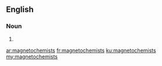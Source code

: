 ==English==

===Noun===
{{head|en|plural}}

# {{plural of|magnetochemist|lang=en}}

[[ar:magnetochemists]]
[[fr:magnetochemists]]
[[ku:magnetochemists]]
[[my:magnetochemists]]